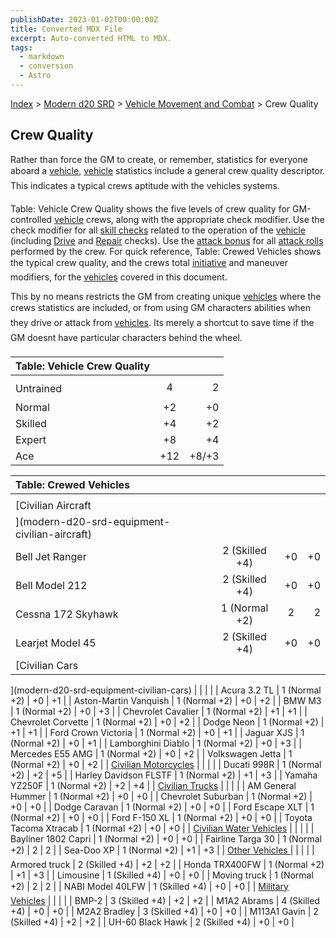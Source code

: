 ```yaml
---
publishDate: 2023-01-02T00:00:00Z
title: Converted MDX File
excerpt: Auto-converted HTML to MDX.
tags:
  - markdown
  - conversion
  - Astro
---
```






[Index](-index) > [Modern d20 SRD](modern-d20-srd-index) > [Vehicle Movement and Combat](modern-d20-srd-vehicle-movement-and-combat-index) > Crew Quality




## Crew Quality


Rather than force the GM to create, or remember, statistics for everyone aboard a [vehicle](modern-d20-srd-equipment-equipment-vehicles), [vehicle](modern-d20-srd-equipment-equipment-vehicles) statistics include a general crew quality descriptor. This indicates a typical crews aptitude with the vehicles systems.


Table: Vehicle Crew Quality shows the five levels of crew quality for GM-controlled [vehicle](modern-d20-srd-equipment-equipment-vehicles) crews,
  along with the appropriate check modifier. Use the check modifier for all [skill
  checks](modern-d20-srd-skills-skill-basics) related to the operation of the [vehicle](modern-d20-srd-equipment-equipment-vehicles) (including [Drive](modern-d20-srd-skills-drive) and [Repair](modern-d20-srd-skills-repair) checks).
  Use the [attack
  bonus](modern-d20-srd-combat-attack-bonus) for all [attack rolls](modern-d20-srd-combat-attack-roll) performed
  by the crew. For quick reference, Table: Crewed Vehicles shows the typical
  crew quality, and the crews total [initiative](modern-d20-srd-combat-initiative) and
  maneuver modifiers, for the [vehicles](modern-d20-srd-equipment-equipment-vehicles) covered
  in this document.


This by no means restricts the GM from creating unique [vehicles](modern-d20-srd-equipment-equipment-vehicles) where the crews statistics are included, or from using GM characters abilities when they drive or attack from [vehicles](modern-d20-srd-equipment-equipment-vehicles). Its merely a shortcut to save time if the GM doesnt have particular characters behind the wheel.


| Table: Vehicle Crew Quality |  |  |
| :----------------------------- | :--: | --: |
|  |  |  |
| Untrained | 4 | 2 |
| Normal | +2 | +0 |
| Skilled | +4 | +2 |
| Expert | +8 | +4 |
| Ace | +12 | +8/+3 |



| Table: Crewed Vehicles |  |  |  |
| :------------------------ | :--: | :--: | --: |
|  |  |  |  |
| [Civilian Aircraft
  ](modern-d20-srd-equipment-civilian-aircraft) |  |  |  |
| Bell Jet Ranger | 2 (Skilled +4) | +0 | +0 |
| Bell Model 212 | 2 (Skilled +4) | +0 | +0 |
| Cessna 172 Skyhawk | 1 (Normal +2) | 2 | 2 |
| Learjet Model 45 | 2 (Skilled +4) | +0 | +0 |
| [Civilian Cars

  ](modern-d20-srd-equipment-civilian-cars) |  |  |  |
| Acura 3.2 TL | 1 (Normal +2) | +0 | +1 |
| Aston-Martin Vanquish | 1 (Normal +2) | +0 | +2 |
| BMW M3 | 1 (Normal +2) | +0 | +3 |
| Chevrolet Cavalier | 1 (Normal +2) | +1 | +1 |
| Chevrolet Corvette | 1 (Normal +2) | +0 | +2 |
| Dodge Neon | 1 (Normal +2) | +1 | +1 |
| Ford Crown Victoria | 1 (Normal +2) | +0 | +1 |
| Jaguar XJS | 1 (Normal +2) | +0 | +1 |
| Lamborghini Diablo | 1 (Normal +2) | +0 | +3 |
| Mercedes E55 AMG | 1 (Normal +2) | +0 | +2 |
| Volkswagen Jetta | 1 (Normal +2) | +0 | +2 |
| [Civilian Motorcycles](modern-d20-srd-equipment-civilian-motorcycles) |  |  |  |
| Ducati 998R | 1 (Normal +2) | +2 | +5 |
| Harley Davidson FLSTF | 1 (Normal +2) | +1 | +3 |
| Yamaha YZ250F | 1 (Normal +2) | +2 | +4 |
| [Civilian Trucks](modern-d20-srd-equipment-civilian-trucks) |  |  |  |
| AM General Hummer | 1 (Normal +2) | +0 | +0 |
| Chevrolet Suburban | 1 (Normal +2) | +0 | +0 |
| Dodge Caravan | 1 (Normal +2) | +0 | +0 |
| Ford Escape XLT | 1 (Normal +2) | +0 | +0 |
| Ford F-150 XL | 1 (Normal +2) | +0 | +0 |
| Toyota Tacoma Xtracab | 1 (Normal +2) | +0 | +0 |
| [Civilian Water Vehicles](modern-d20-srd-equipment-civilian-water-vehicles) |  |  |  |
| Bayliner 1802 Capri | 1 (Normal +2) | +0 | +0 |
| Fairline Targa 30 | 1 (Normal +2) | 2 | 2 |
| Sea-Doo XP | 1 (Normal +2) | +1 | +3 |
| [Other Vehicles
  ](modern-d20-srd-equipment-other-civilian-vehicles) |  |  |  |
| Armored truck | 2 (Skilled +4) | +2 | +2 |
| Honda TRX400FW | 1 (Normal +2) | +1 | +3 |
| Limousine | 1 (Skilled +4) | +0 | +0 |
| Moving truck | 1 (Normal +2) | 2 | 2 |
| NABI Model 40LFW | 1 (Skilled +4) | +0 | +0 |
| [Military Vehicles](modern-d20-srd-equipment-military-vehicles) |  |  |  |
| BMP-2 | 3 (Skilled +4) | +2 | +2 |
| M1A2 Abrams | 4 (Skilled +4) | +0 | +0 |
| M2A2 Bradley | 3 (Skilled +4) | +0 | +0 |
| M113A1 Gavin | 2 (Skilled +4) | +2 | +2 |
| UH-60 Black Hawk | 2 (Skilled +4) | +0 | +0 |




